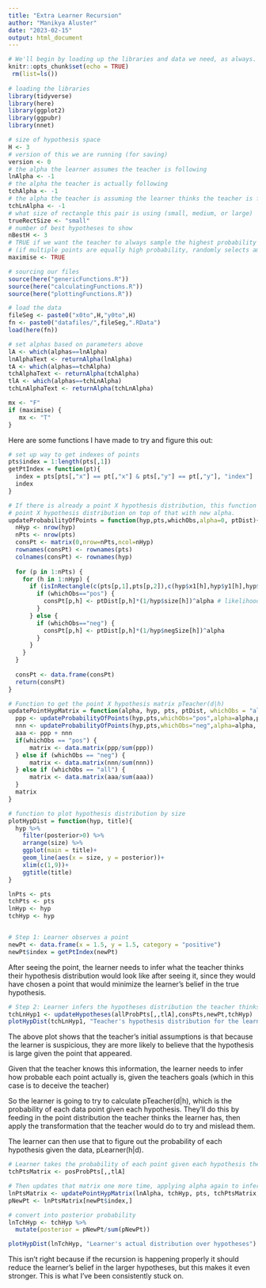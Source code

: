```yaml
---
title: "Extra Learner Recursion"
author: "Manikya Aluster"
date: "2023-02-15"
output: html_document
---
```

```r
# We'll begin by loading up the libraries and data we need, as always.
knitr::opts_chunk$set(echo = TRUE)
 rm(list=ls())
 
# loading the libraries
library(tidyverse)
library(here)
library(ggplot2)
library(ggpubr)
library(nnet)

# size of hypothesis space
H <- 3
# version of this we are running (for saving)
version <- 0
# the alpha the learner assumes the teacher is following
lnAlpha <- -1
# the alpha the teacher is actually following
tchAlpha <- -1
# the alpha the teacher is assuming the learner thinks the teacher is following 
tchLnAlpha <- -1
# what size of rectangle this pair is using (small, medium, or large)
trueRectSize <- "small"
# number of best hypotheses to show
nBestH <- 3
# TRUE if we want the teacher to always sample the highest probability pt
# (if multiple points are equally high probability, randomly selects among them)
maximise <- TRUE

# sourcing our files
source(here("genericFunctions.R"))
source(here("calculatingFunctions.R"))
source(here("plottingFunctions.R"))

# load the data
fileSeg <- paste0("x0to",H,"y0to",H)
fn <- paste0("datafiles/",fileSeg,".RData")
load(here(fn))

# set alphas based on parameters above
lA <- which(alphas==lnAlpha)
lnAlphaText <- returnAlpha(lnAlpha)
tA <- which(alphas==tchAlpha)
tchAlphaText <- returnAlpha(tchAlpha)
tlA <- which(alphas==tchLnAlpha)
tchLnAlphaText <- returnAlpha(tchLnAlpha)

mx <- "F"
if (maximise) {
   mx <- "T" 
}

```

Here are some functions I have made to try and figure this out: 

```r
# set up way to get indexes of points
pts$index = 1:length(pts[,1])
getPtIndex = function(pt){
  index = pts[pts[,"x"] == pt[,"x"] & pts[,"y"] == pt[,"y"], "index"]
  index
}

# If there is already a point X hypothesis distribution, this function attempts to apply a new 
# point X hypothesis distribution on top of that with new alpha. 
updateProbabilityOfPoints = function(hyp,pts,whichObs,alpha=0, ptDist){
  nHyp <- nrow(hyp)
  nPts <- nrow(pts)
  consPt <- matrix(0,nrow=nPts,ncol=nHyp)
  rownames(consPt) <- rownames(pts)
  colnames(consPt) <- rownames(hyp)
  
  for (p in 1:nPts) {
    for (h in 1:nHyp) {
      if (isInRectangle(c(pts[p,1],pts[p,2]),c(hyp$x1[h],hyp$y1[h],hyp$x2[h],hyp$y2[h]))) {
        if (whichObs=="pos") {
          consPt[p,h] <- ptDist[p,h]*(1/hyp$size[h])^alpha # likelihood
        } 
      } else {
        if (whichObs=="neg") {
          consPt[p,h] <- ptDist[p,h]*(1/hyp$negSize[h])^alpha 
        }
      }
    }
  }
  
  consPt <- data.frame(consPt) 
  return(consPt)
}

# Function to get the point X hypothesis matrix pTeacher(d|h)
updatePointHypMatrix = function(alpha, hyp, pts, ptDist, whichObs = "all"){
  ppp <- updateProbabilityOfPoints(hyp,pts,whichObs="pos",alpha=alpha,ptDist)
  nnn <- updateProbabilityOfPoints(hyp,pts,whichObs="neg",alpha=alpha, ptDist)
  aaa <- ppp + nnn
  if(whichObs == "pos") {
      matrix <- data.matrix(ppp/sum(ppp))
  } else if (whichObs == "neg") {
      matrix <- data.matrix(nnn/sum(nnn))
  } else if (whichObs == "all") {
      matrix <- data.matrix(aaa/sum(aaa))
  }
  matrix
}

# function to plot hypothesis distribution by size
plotHypDist = function(hyp, title){
  hyp %>%
    filter(posterior>0) %>%
    arrange(size) %>%
    ggplot(main = title)+
    geom_line(aes(x = size, y = posterior))+
    xlim(c(1,9))+
    ggtitle(title)
}
```


```r
lnPts <- pts
tchPts <- pts
lnHyp <- hyp
tchHyp <- hyp


# Step 1: Learner observes a point
newPt <- data.frame(x = 1.5, y = 1.5, category = "positive")
newPt$index = getPtIndex(newPt)
```

After seeing the point, the learner needs to infer what the teacher thinks their hypothesis distribution would look like after seeing it, since they would have chosen a point that would minimize the learner's belief in the true hypothesis. 

```r
# Step 2: Learner infers the hypotheses distribution the teacher thinks the learner has initially. 
tchLnHyp1 <- updateHypotheses(allProbPts[,,tlA],consPts,newPt,tchHyp)
plotHypDist(tchLnHyp1, "Teacher's hypothesis distribution for the learner")
```

The above plot shows that the teacher's initial assumptions is that because the learner is suspicious, they are more likely to believe that the hypothesis is large given the point that appeared. 

Given that the teacher knows this information, the learner needs to infer how probable each point actually is, given the teachers goals (which in this case is to deceive the teacher)

So the learner is going to try to calculate pTeacher(d|h), which is the probability of each data point given each hypothesis. They'll do this by feeding in the point distribution the teacher thinks the learner has, then apply the transformation that the teacher would do to try and mislead them. 

The learner can then use that to figure out the probability of each hypothesis given the data, pLearner(h|d).


```r
# Learner takes the probability of each point given each hypothesis the teacher thinks they have
tchPtsMatrix <- posProbPts[,,tlA]

# Then updates that matrix one more time, applying alpha again to infer what the actual probability over points. 
lnPtsMatrix <- updatePointHypMatrix(lnAlpha, tchHyp, pts, tchPtsMatrix, "pos")
pNewPt <- lnPtsMatrix[newPt$index,]

# convert into posterior probability
lnTchHyp <- tchHyp %>%
  mutate(posterior = pNewPt/sum(pNewPt))

plotHypDist(lnTchHyp, "Learner's actual distribution over hypotheses")


```

This isn't right because if the recursion is happening properly it should reduce the learner's belief in the larger hypotheses, but this makes it even stronger. This is what I've been consistently stuck on. 